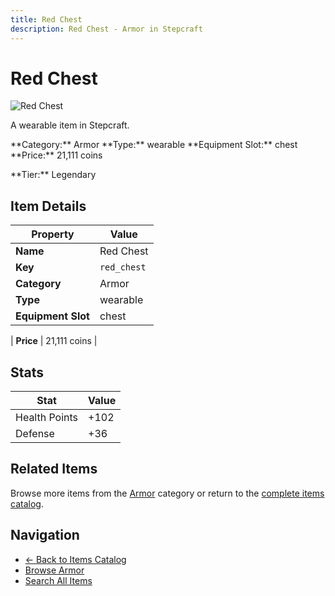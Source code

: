 ```yaml
---
title: Red Chest
description: Red Chest - Armor in Stepcraft
---
```


# Red Chest

<div className="flex items-start gap-6 mb-8">
  <div className="flex-shrink-0">
    <img src="/assets/resources/smithing/red_chest.png" alt="Red Chest" className="w-24 h-24 border rounded-lg" />
  </div>
  <div className="flex-1">
    <div className="space-y-2">
      <p className="text-lg text-muted-foreground">A wearable item in Stepcraft.</p>
      <div className="flex flex-wrap gap-4 text-sm">
        <span className="px-2 py-1 bg-blue-100 dark:bg-blue-900 rounded-md">
          **Category:** Armor
        </span>
        <span className="px-2 py-1 bg-green-100 dark:bg-green-900 rounded-md">
          **Type:** wearable
        </span>
        <span className="px-2 py-1 bg-purple-100 dark:bg-purple-900 rounded-md">
          **Equipment Slot:** chest
        </span>
        <span className="px-2 py-1 bg-yellow-100 dark:bg-yellow-900 rounded-md">
          **Price:** 21,111 coins
        </span>
      </div>
      <p className="text-sm font-medium">**Tier:** Legendary</p>
    </div>
  </div>
</div>

## Item Details

| Property | Value |
|----------|-------|
| **Name** | Red Chest |
| **Key** | `red_chest` |
| **Category** | Armor |
| **Type** | wearable |
| **Equipment Slot** | chest |

| **Price** | 21,111 coins |


## Stats

| Stat | Value |
|------|-------|
| Health Points | +102 |
| Defense | +36 |

## Related Items

Browse more items from the [Armor](/items#armor) category or return to the [complete items catalog](/items).

## Navigation

- [← Back to Items Catalog](/items)
- [Browse Armor](/items#armor)
- [Search All Items](/items)
